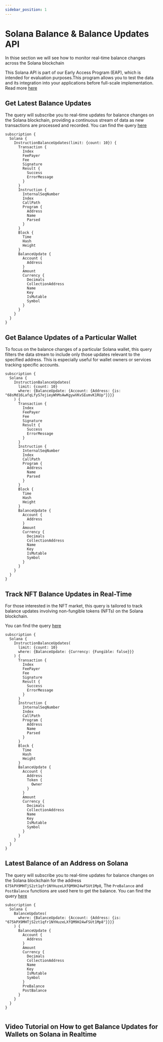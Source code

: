 ```yaml
---
sidebar_position: 1
---
```


# Solana Balance & Balance Updates API

<head>
<meta name="title" content="Solana Balance API | Get Balance of a Solana address"/>
<meta name="description" content="Learn how to get real time balance & balance updates of a Solana address using Bitquery's Solana Balance Updates API."/>
<meta name="keywords" content="balance api, balance updates api, balance updates python api, Solana Balance python api, NFT balance api, Balance scan api, Balance api docs, Solana Balance crypto api, balance blockchain api,solana network api, solana web3 api"/>
<meta name="robots" content="index, follow"/>
<meta http-equiv="Content-Type" content="text/html; charset=utf-8"/>
<meta name="language" content="English"/>

<!-- Open Graph / Facebook -->

<meta property="og:type" content="website" />
<meta
  property="og:title"
  content="Solana Balance API | Get Balance of a Solana address"
/>
<meta
  property="og:description"
  content="Get historical & real time SOL balance, SPL token balance of a Solana address using Bitquery's Solana Balance Updates API."
/>

<!-- Twitter -->

<meta property="twitter:card" content="summary_large_image" />
<meta property="twitter:title" content="Solana Balance API | Get Balance of a Solana address" />
<meta property="twitter:description" content="Get historical & real time SOL balance, SPL token balance of a Solana address using Bitquery's Solana Balance Updates API." />
</head>


In thise section we will see how to monitor real-time balance changes across the Solana blockchain

This Solana API is part of our Early Access Program (EAP), which is intended for evaluation purposes.This program allows you to test the data and its integration into your applications before full-scale implementation. Read more [here](https://docs.bitquery.io/docs/graphql/dataset/EAP/)

## Get Latest Balance Updates

The query will subscribe you to real-time updates for balance changes on the Solana blockchain, providing a continuous stream of data as new transactions are processed and recorded.
You can find the query [here](https://ide.bitquery.io/Solana-Balance-Updates)

```
subscription {
  Solana {
    InstructionBalanceUpdates(limit: {count: 10}) {
      Transaction {
        Index
        FeePayer
        Fee
        Signature
        Result {
          Success
          ErrorMessage
        }
      }
      Instruction {
        InternalSeqNumber
        Index
        CallPath
        Program {
          Address
          Name
          Parsed
        }
      }
      Block {
        Time
        Hash
        Height
      }
      BalanceUpdate {
        Account {
          Address
        }
        Amount
        Currency {
          Decimals
          CollectionAddress
          Name
          Key
          IsMutable
          Symbol
        }
      }
    }
  }
}

```

## Get Balance Updates of a Particular Wallet

To focus on the balance changes of a particular Solana wallet, this query filters the data stream to include only those updates relevant to the specified address. This is especially useful for wallet owners or services tracking specific accounts.

```
subscription {
  Solana {
    InstructionBalanceUpdates(
      limit: {count: 10}
      where: {BalanceUpdate: {Account: {Address: {is: "68sMd16LafqLfyS7ejieyWhMsAwKgywVKvSEumvK1RUp"}}}}
    ) {
      Transaction {
        Index
        FeePayer
        Fee
        Signature
        Result {
          Success
          ErrorMessage
        }
      }
      Instruction {
        InternalSeqNumber
        Index
        CallPath
        Program {
          Address
          Name
          Parsed
        }
      }
      Block {
        Time
        Hash
        Height
      }
      BalanceUpdate {
        Account {
          Address
        }
        Amount
        Currency {
          Decimals
          CollectionAddress
          Name
          Key
          IsMutable
          Symbol
        }
      }
    }
  }
}

```

## Track NFT Balance Updates in Real-Time

For those interested in the NFT market, this query is tailored to track balance updates involving non-fungible tokens (NFTs) on the Solana blockchain.

You can find the query [here](https://ide.bitquery.io/Solana-NFT-Balance-Updates)

```
subscription {
  Solana {
    InstructionBalanceUpdates(
      limit: {count: 10}
      where: {BalanceUpdate: {Currency: {Fungible: false}}}
    ) {
      Transaction {
        Index
        FeePayer
        Fee
        Signature
        Result {
          Success
          ErrorMessage
        }
      }
      Instruction {
        InternalSeqNumber
        Index
        CallPath
        Program {
          Address
          Name
          Parsed
        }
      }
      Block {
        Time
        Hash
        Height
      }
      BalanceUpdate {
        Account {
          Address
          Token {
            Owner
          }
        }
        Amount
        Currency {
          Decimals
          CollectionAddress
          Name
          Key
          IsMutable
          Symbol
        }
      }
    }
  }
}

```

## Latest Balance of an Address on Solana

The query will subscribe you to real-time updates for balance changes on the Solana blockchain for the address `675kPX9MHTjS2zt1qfr1NYHuzeLXfQM9H24wFSUt1Mp8`, The `PreBalance` and `PostBalance` functions are used here to get the balance.
You can find the query [here](https://ide.bitquery.io/Balance-of-the-raydium-liquidity-pool-address)

```
subscription {
  Solana {
    BalanceUpdates(
      where: {BalanceUpdate: {Account: {Address: {is: "675kPX9MHTjS2zt1qfr1NYHuzeLXfQM9H24wFSUt1Mp8"}}}}
    ) {
      BalanceUpdate {
        Account {
          Address
        }
        Amount
        Currency {
          Decimals
          CollectionAddress
          Name
          Key
          IsMutable
          Symbol
        }
        PreBalance
        PostBalance
      }
    }
  }
}


```

## Video Tutorial on How to get Balance Updates for Wallets on Solana in Realtime

<VideoPlayer url="https://www.youtube.com/watch?v=mc_BinmHjUo" />
